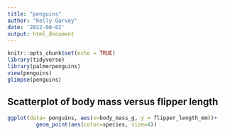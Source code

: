 ```yaml
---
title: "penguins"
author: "Kelly Garvey"
date: '2022-08-02'
output: html_document
---
```


```r
knitr::opts_chunk$set(echo = TRUE)
library(tidyverse)
library(palmerpenguins)
view(penguins)
glimpse(penguins)
```

## Scatterplot of body mass versus flipper length 
```r
ggplot(data= penguins, aes(x=body_mass_g, y = flipper_length_mm))+
         geom_point(aes(color=species, size=4)) 
  
```







